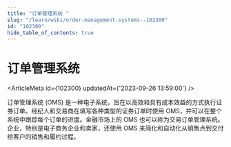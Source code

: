 ```yaml
---
title: "订单管理系统 "
slug: "/learn/wiki/order-management-systems--102300"
id: "102300"
hide_table_of_contents: true
---
```



# 订单管理系统 

<ArticleMeta id={102300} updatedAt={'2023-09-26 13:59:00'} />
<div className='border-solid border-b border-t-0 my-4 border-[var(--ifm-color-gray-300)]' />

订单管理系统 (OMS) 是一种电子系统，旨在以高效和具有成本效益的方式执行证券订单。经纪人和交易商在填写各种类型的证券订单时使用 OMS，并可以在整个系统中跟踪每个订单的进度。金融市场上的 OMS 也可以称为交易订单管理系统。企业，特别是电子商务企业和卖家，还使用 OMS 来简化和自动化从销售点到交付给客户的销售和履约过程。
